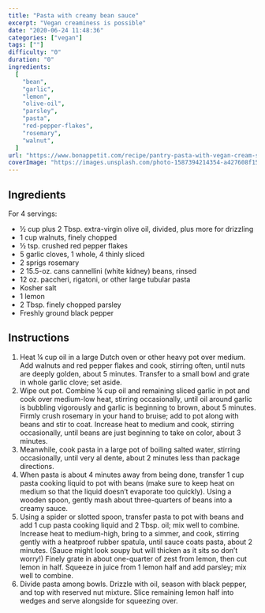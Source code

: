 ```yaml
---
title: "Pasta with creamy bean sauce"
excerpt: "Vegan creaminess is possible"
date: "2020-06-24 11:48:36"
categories: ["vegan"]
tags: [""]
difficulty: "0"
duration: "0"
ingredients:
  [
    "bean",
    "garlic",
    "lemon",
    "olive-oil",
    "parsley",
    "pasta",
    "red-pepper-flakes",
    "rosemary",
    "walnut",
  ]
url: "https://www.bonappetit.com/recipe/pantry-pasta-with-vegan-cream-sauce"
coverImage: "https://images.unsplash.com/photo-1587394214354-a427608f15cc?ixid=MXwxMjA3fDB8MHxwaG90by1wYWdlfHx8fGVufDB8fHw%3D&ixlib=rb-1.2.1&auto=format&fit=crop&w=700&q=72"
---
```


## Ingredients

For 4 servings:

- ½ cup plus 2 Tbsp. extra-virgin olive oil, divided, plus more for drizzling
- 1 cup walnuts, finely chopped
- ½ tsp. crushed red pepper flakes
- 5 garlic cloves, 1 whole, 4 thinly sliced
- 2 sprigs rosemary
- 2 15.5-oz. cans cannellini (white kidney) beans, rinsed
- 12 oz. paccheri, rigatoni, or other large tubular pasta
- Kosher salt
- 1 lemon
- 2 Tbsp. finely chopped parsley
- Freshly ground black pepper

## Instructions

1. Heat ¼ cup oil in a large Dutch oven or other heavy pot over medium. Add walnuts and red pepper flakes and cook, stirring often, until nuts are deeply golden, about 5 minutes. Transfer to a small bowl and grate in whole garlic clove; set aside.
2. Wipe out pot. Combine ¼ cup oil and remaining sliced garlic in pot and cook over medium-low heat, stirring occasionally, until oil around garlic is bubbling vigorously and garlic is beginning to brown, about 5 minutes. Firmly crush rosemary in your hand to bruise; add to pot along with beans and stir to coat. Increase heat to medium and cook, stirring occasionally, until beans are just beginning to take on color, about 3 minutes.
3. Meanwhile, cook pasta in a large pot of boiling salted water, stirring occasionally, until very al dente, about 2 minutes less than package directions.
4. When pasta is about 4 minutes away from being done, transfer 1 cup pasta cooking liquid to pot with beans (make sure to keep heat on medium so that the liquid doesn’t evaporate too quickly). Using a wooden spoon, gently mash about three-quarters of beans into a creamy sauce.
5. Using a spider or slotted spoon, transfer pasta to pot with beans and add 1 cup pasta cooking liquid and 2 Tbsp. oil; mix well to combine. Increase heat to medium-high, bring to a simmer, and cook, stirring gently with a heatproof rubber spatula, until sauce coats pasta, about 2 minutes. (Sauce might look soupy but will thicken as it sits so don’t worry!) Finely grate in about one-quarter of zest from lemon, then cut lemon in half. Squeeze in juice from 1 lemon half and add parsley; mix well to combine.
6. Divide pasta among bowls. Drizzle with oil, season with black pepper, and top with reserved nut mixture. Slice remaining lemon half into wedges and serve alongside for squeezing over.
